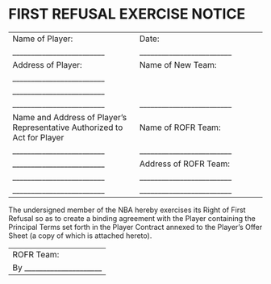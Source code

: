 # FIRST REFUSAL EXERCISE NOTICE

|                               |                               |
| ----------------------------- | ----------------------------- |
| Name of Player:               | Date:                         |
| _________________________     | _________________________     |
| Address of Player:            | Name of New Team:             |
| _________________________     |                               |
| _________________________     |                               |
| _________________________     | _________________________     |
| Name and Address of Player's Representative Authorized to Act for Player | Name of ROFR Team: |
| _________________________     | _________________________     |
| _________________________     | Address of ROFR Team:         |
| _________________________     | _________________________     |
| _________________________     | _________________________     |


The undersigned member of the NBA hereby exercises its Right of
First Refusal so as to create a binding agreement with the Player containing
the Principal Terms set forth in the Player Contract annexed to the Player’s
Offer Sheet (a copy of which is attached hereto).

|                          |
| :----------------------- |
| ROFR Team:               |
| By _____________________ |